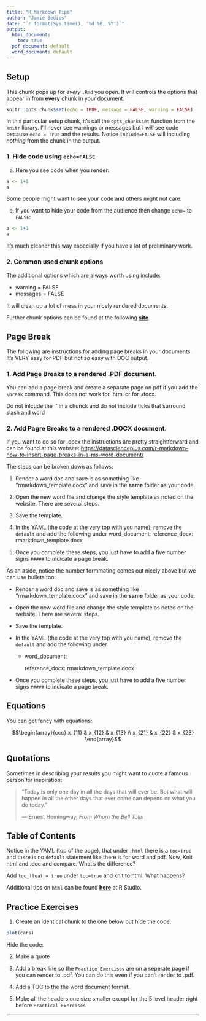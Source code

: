 ```yaml
---
title: "R Markdown Tips"
author: "Jamie Bedics"
date: "`r format(Sys.time(), '%d %B, %Y')`"
output:
  html_document:
    toc: true
  pdf_document: default
  word_document: default
---
```



## Setup

This chunk pops up for _every_ `.Rmd` you open.  It will controls the options that appear in from **every** chunk in your document.

```r
knitr::opts_chunk$set(echo = TRUE, message = FALSE, warning = FALSE)
```

In this particular setup chunk, it's call the `opts_chunk$set` function from the `knitr` library. I'll never see warnings or messages but I _will_ see code because `echo = True` and the results.  Notice `include=FALSE` will including _nothing_ from the chunk in the output.


### 1. Hide code using `echo=FALSE`

a. Here you see code when you render:
```r
a <- 1+1
a
```
Some people might want to see your code and others might not care.


b. If you want to hide your code from the audience then change `echo=` to `FALSE`: 
```r
a <- 1+1
a
```
It's much cleaner this way especially if you have a lot of preliminary work.  

### 2. Common used chunk options

The additional options which are always worth using include:

- warning = FALSE
- messages = FALSE


It will clean up a lot of mess in your nicely rendered documents. 


Further chunk options can be found at the following **[site](https://yihui.name/knitr/options)**.

\break

## Page Break

The following are instructions for adding page breaks in your documents.  It's VERY easy for PDF but not so easy with DOC output.

### 1. Add Page Breaks to a rendered .PDF document. 

You can add a page break and create a separate page on pdf if you add the `\break` command.  This does not work for .html or for .docx.

Do not inlcude the `\break' in a chunck and do not include ticks that surround slash and word

### 2. Add Pagre Breaks to a rendered .DOCX document.

If you want to do so for .docx the instructions are pretty straightforward and can be found at this website:
[https://datascienceplus.com/r-markdown-how-to-insert-page-breaks-in-a-ms-word-document/](https://datascienceplus.com/r-markdown-how-to-insert-page-breaks-in-a-ms-word-document/)

The steps can be broken down as follows:

1. Render a word doc and save is as something like "rmarkdown_template.docx" and save in the **same** folder as your code.

2. Open the new word file and change the style template as noted on the website.  There are several steps.

3. Save the template.

4. In the YAML  (the code at the very top with you name), remove the `default` and add the following under word_document: 
  reference_docx: rmarkdown_template.docx

5. Once you complete these steps, you just have to add a five number signs `#####` to indicate a page break.

As an aside, notice the number formmating comes out nicely above but we can use bullets too:

- Render a word doc and save is as something like "rmarkdown_template.docx" and save in the **same** folder as your code.

- Open the new word file and change the style template as noted on the website.  There are several steps.

- Save the template.

- In the YAML  (the code at the very top with you name), remove the `default` and add the following under     
    - word_document: 
        
        reference_docx: rmarkdown_template.docx

- Once you complete these steps, you just have to add a five number signs `#####` to indicate a page break.

\break

## Equations

You can get fancy with equations:

$$\begin{array}{ccc}
x_{11} & x_{12} & x_{13} \\
x_{21} & x_{22} & x_{23}
\end{array}$$

\break

## Quotations

Sometimes in describing your results you might want to quote a famous person for inspiration:

> "Today is only one day in all the days that will ever be. But what will happen in all the other days that ever come can depend on what you do today."
>
> --- Ernest Hemingway, _From Whom the Bell Tolls_

\break

## Table of Contents

Notice in the YAML (top of the page), that under `.html` there is a `toc=true` and there is no `default` statement like there is for word and pdf.  Now, Knit html and .doc and compare. What's the difference?

Add `toc_float = true` under `toc=true` and knit to html.  What happens?  

Additional tips on `html` can be found **[here](https://rmarkdown.rstudio.com/html_document_format)** at R Studio.

#####

\break

## Practice Exercises

1. Create an identical chunk to the one below but hide the code.
```r
plot(cars)
```

Hide the code:


2. Make a quote

3. Add a break line so the `Practice Exercises` are on a seperate page if you can render to .pdf. You can do this even if you can't render to .pdf.

4. Add a TOC to the the word document format.

5. Make all the headers one size smaller except for the 5 level header right before `Practical Exercises`



*****



